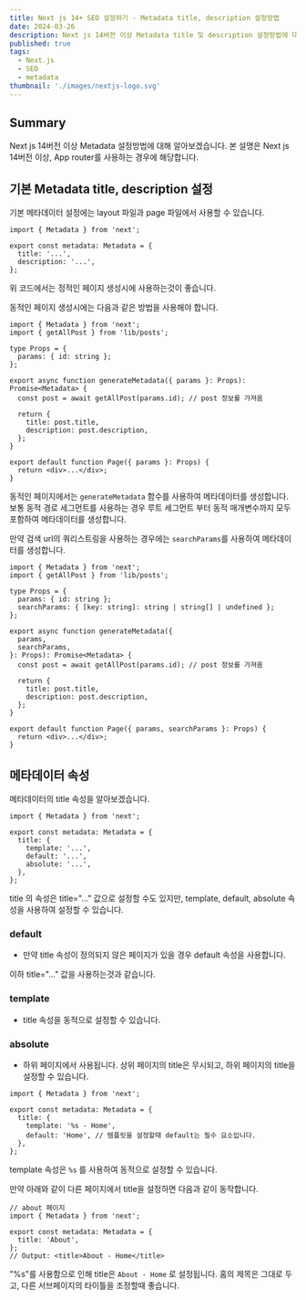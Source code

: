 ```yaml
---
title: Next js 14+ SEO 설정하기 - Metadata title, description 설정방법
date: 2024-03-26
description: Next js 14버전 이상 Metadata title 및 description 설정방법에 대해 알아봅니다.
published: true
tags:
  - Next.js
  - SEO
  - metadata
thumbnail: './images/nextjs-logo.svg'
---
```


## Summary

Next js 14버전 이상 Metadata 설정방법에 대해 알아보겠습니다. 본 설명은 Next js 14버전 이상, App router를 사용하는 경우에 해당합니다.

## 기본 Metadata title, description 설정

기본 메타데이터 설정에는 layout 파일과 page 파일에서 사용할 수 있습니다.

```tsx title="layout.tsx 또는 page.tsx"
import { Metadata } from 'next';

export const metadata: Metadata = {
  title: '...',
  description: '...',
};
```

위 코드에서는 정적인 페이지 생성시에 사용하는것이 좋습니다.

동적인 페이지 생성시에는 다음과 같은 방법을 사용해야 합니다.

```tsx title="app/products/[id]/page.tsx" showLineNumbers
import { Metadata } from 'next';
import { getAllPost } from 'lib/posts';

type Props = {
  params: { id: string };
};

export async function generateMetadata({ params }: Props): Promise<Metadata> {
  const post = await getAllPost(params.id); // post 정보를 가져옴

  return {
    title: post.title,
    description: post.description,
  };
}

export default function Page({ params }: Props) {
  return <div>...</div>;
}
```

동적인 페이지에서는 `generateMetadata` 함수를 사용하여 메타데이터를 생성합니다.<br/>
보통 동적 경로 세그먼트를 사용하는 경우 루트 세그먼트 부터 동적 매개변수까지 모두 포함하여 메타데이터를 생성합니다.

만약 검색 url의 쿼리스트링을 사용하는 경우에는 `searchParams`를 사용하여 메타데이터를 생성합니다.

```tsx title="app/products/[id]/page.tsx" {6, 11, 21} showLineNumbers
import { Metadata } from 'next';
import { getAllPost } from 'lib/posts';

type Props = {
  params: { id: string };
  searchParams: { [key: string]: string | string[] | undefined };
};

export async function generateMetadata({
  params,
  searchParams,
}: Props): Promise<Metadata> {
  const post = await getAllPost(params.id); // post 정보를 가져옴

  return {
    title: post.title,
    description: post.description,
  };
}

export default function Page({ params, searchParams }: Props) {
  return <div>...</div>;
}
```

## 메타데이터 속성

메타데이터의 title 속성을 알아보겠습니다.

```tsx title="app/layout.tsx"
import { Metadata } from 'next';

export const metadata: Metadata = {
  title: {
    template: '...',
    default: '...',
    absolute: '...',
  },
};
```

title 의 속성은 title="..." 값으로 설정할 수도 있지만, template, default, absolute 속성을 사용하여 설정할 수 있습니다.

### default

- 만약 title 속성이 정의되지 않은 페이지가 있을 경우 default 속성을 사용합니다.

이하 title="..." 값을 사용하는것과 같습니다.

### template

- title 속성을 동적으로 설정할 수 있습니다.

### absolute

- 하위 페이지에서 사용됩니다. 상위 페이지의 title은 무시되고, 하위 페이지의 title을 설정할 수 있습니다.

```tsx title="app/layout.tsx"
import { Metadata } from 'next';

export const metadata: Metadata = {
  title: {
    template: '%s - Home',
    default: 'Home', // 템플릿을 설정할때 default는 필수 요소입니다.
  },
};
```

template 속성은 `%s` 를 사용하여 동적으로 설정할 수 있습니다.

만약 아래와 같이 다른 페이지에서 title을 설정하면 다음과 같이 동작합니다.

```tsx title="app/about/page.tsx"
// about 페이지
import { Metadata } from 'next';

export const metadata: Metadata = {
  title: 'About',
};
// Output: <title>About - Home</title>
```

"%s"를 사용함으로 인해 title은 `About - Home` 로 설정됩니다. 홈의 제목은 그대로 두고, 다른 서브페이지의 타이틀을 조정할때 좋습니다.
